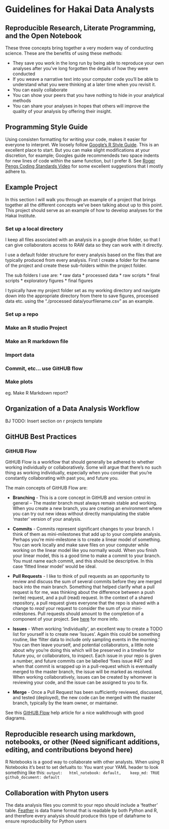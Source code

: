 # Guidelines for Hakai Data Analysts

## Reproducible Research, Literate Programming, and the Open Notebook

These three concepts bring together a very modern way of conducting science. These are the benefits of using these methods:

* They save you work in the long run by being able to reproduce your own analyses after you've long forgotten the details of how they were conducted
* If you weave a narrative text into your computer code you'll be able to understand what you were thinking at a later time when you revisit it.
* You can easily collaborate 
* You can show your peers that you have nothing to hide in your analytical methods
* You can share your analyses in hopes that others will improve the quality of your analysis by offering their insight.

## Programming Style Guide
Using consisten formatting for writing your code, makes it easier for everyone to interpret. We loosely follow [Google's R Style Guide](https://google.github.io/styleguide/Rguide.xml). This is an excellent place to start. But you can make slight modifications at your discretion, for example; Googles guide recommendeds two space indents for new lines of code within the same function, but I prefer 8. See [Roger Pengs Coding Standards Video](https://www.youtube.com/watch?v=MSPKE1y3cyQ) for some excellent suggestions that I mostly adhere to.

## Example Project
In this section I will walk you through an example of a project that brings together all the different concepts we've been talking about up to this point. This project should serve as an example of how to develop analyses for the Hakai Institute.

### Set up a local directory

I keep all files associated with an analysis in a google drive folder, so that I can give collaborators access to RAW data so they can work with it directly.

I use a default folder structure for every analysis based on the files that are typically produced from every analysis. First I create a folder for the name of the project and create these sub-folders within the project folder.

The sub folders I use are: 
* raw data
* processed data 
* raw scripts
* final scripts
* exploratory figures
* final figures

I typically have my project folder set as my working directory and navigate down into the appropriate directory from there to save figures, processed data etc. using the "./processed data/yourfilename.csv" as an example. 


### Set up a repo
### Make an R studio Project
### Make an R markdown file
### Import data
### Commit, etc... use GitHUB flow
### Make plots


eg. Make R Markdown report?




## Organization of a Data Analysis Workflow
BJ TODO: Insert section on r projects template




## GitHUB Best Practices

### GitHUB Flow

GitHUB Flow is a workflow that should generally be adhered to whether working individually or collaboratively. Some will argue that there's no such thing as working individually, especially when you consider that you're constantly collaborating with past you, and future you.

The main concepts of GitHUB Flow are:

* **Branching** - This is a core concept in GitHUB and version cntrol in general -- The master branch must always remain stable and working. When you create a new branch, you are creating an environment where you can try out new ideas without directly manipulating the stable 'master' version of your analysis. 

* **Commits** - Commits represent significant changes to your branch. I think of them as mini-milestones that add up to your complete analysis. Perhaps you're mini-milestone is to create a linear model of something. You can work locally and make save files on your computer while working on the linear model like you normally would. When you finish your linear model, this is a good time to make a commit to your branch. You must name each commit, and this should be descriptive. In this case 'fitted linear model' would be ideal.

* **Pull Requests** - I like to think of pull requests as an opportunity to review and discuss the sum of several commits before they are merged back into the main branch. Something that helped clarify what a pull request is for me, was thinking about the difference between a push (write) request, and a pull (read) request. In the context of a shared repository, a pull request gives everyone that the repo is shared with a change to *read* your request to consider the sum of your mini-milestones. Pull requests should amount to the completion of a component of your project. See [here](https://help.github.com/articles/about-pull-requests/) for more info.

* **Issues** - When working 'individually', an excellent way to create a TODO list for yourself is to create new 'Issues'. Again this could be something routine, like 'filter data to include only sampling events in the morning.' You can then leave yourself, and potential collaborators, a little note about why you're doing this which will be preserved in a timeline for future you, or collaborators, to inspect. Each issue in your repo is given a number, and future commits can be labelled 'fixes issue #45' and when that commit is wrapped up in a pull-request which is eventually merged to the master branch, the issue will be marked as resolved. When working collaboratively, issues can be created by whomever is reviewing your code, and the issue can be assigned to you to fix.

* **Merge** - Once a Pull Request has been sufficiently reviewed, discussed, and tested (deployed), the new code can be merged with the master branch, typically by the team owner, or maintainer.

See this [GitHUB Flow](https://guides.github.com/introduction/flow/) help article for a nice walkthrough with good diagrams.

## Reproducible research using markdown, notebooks, or other (Need significant additions, editing, and contributions beyond here)

R Notebooks is a good way to collaborate with other analysts. When using R Notebooks it's best to set defualts to:
You want your YAML header to look something like this:
`output:
  html_notebook: default, 
  keep_md: TRUE
  github_document: default`

## Collaboration with Phyton users
The data analysis files you commit to your repo should include a 'feather' table. [Feather](https://blog.rstudio.org/2016/03/29/feather/) is data frame format that is readable by both Python and R, and therefore every analysis should produce this type of dataframe to ensure reproducibility for Python users

